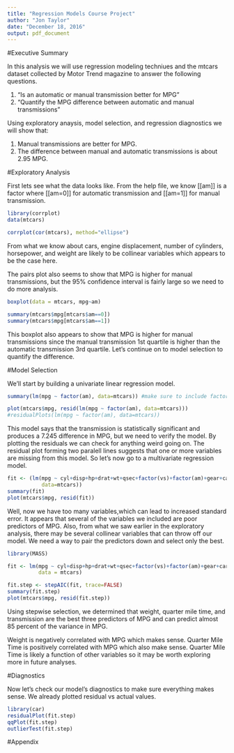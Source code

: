```yaml
---
title: "Regression Models Course Project"
author: "Jon Taylor"
date: "December 18, 2016"
output: pdf_document
---
```


#Executive Summary

In this analysis we will use regression modeling techniues and the mtcars dataset collected by Motor Trend magazine to answer the following questions.

1. “Is an automatic or manual transmission better for MPG”
2. "Quantify the MPG difference between automatic and manual transmissions"

Using exploratory anaysis, model selection, and regression diagnostics we will show that:

1. Manual transmissions are better for MPG.
2. The difference between manual and automatic transmissions is about 2.95 MPG.

#Exploratory Analysis

First lets see what the data looks like. From the help file, we know [[am]] is a factor where [[am=0]] for automatic transmission and [[am=1]] for manual transmission. 

```R
library(corrplot)
data(mtcars)

corrplot(cor(mtcars), method="ellipse")
```

From what we know about cars, engine displacement, number of cylinders, horsepower, and weight are likely to be collinear variables which appears to be the case here. 

The pairs plot also seems to show that MPG is higher for manual transmissions, but the 95% confidence interval is fairly large so we need to do more analysis.



```R
boxplot(data = mtcars, mpg~am)

summary(mtcars$mpg[mtcars$am==0])
summary(mtcars$mpg[mtcars$am==1])
```

This boxplot also appears to show that MPG is higher for manual transmissions since the manual transmission 1st quartile is higher than the automatic transmission 3rd quartile. Let's continue on to model selection to quantify the difference. 

#Model Selection

We'll start by building a univariate linear regression model.

```R
summary(lm(mpg ~ factor(am), data=mtcars)) #make sure to include factor()

plot(mtcars$mpg, resid(lm(mpg ~ factor(am), data=mtcars)))
#residualPlots(lm(mpg ~ factor(am), data=mtcars))
```

This model says that the transmission is statistically significant and produces a 7.245 difference in MPG, but we need to verify the model. By plotting the residuals we can check for anything weird going on. The residual plot forming two paralell lines suggests that one or more variables are missing from this model. So let's now go to a multivariate regression model.

```R
fit <- (lm(mpg ~ cyl+disp+hp+drat+wt+qsec+factor(vs)+factor(am)+gear+carb,
           data=mtcars))
summary(fit)
plot(mtcars$mpg, resid(fit))
```

Well, now we have too many variables,which can lead  to increased standard error. It appears that several of the variables we included are poor predictors of MPG. Also, from what we saw earlier in the exploratory analysis, there may be several collinear variables that can throw off our model. We need a way to pair the predictors down and select only the best. 

```R
library(MASS)

fit <- lm(mpg ~ cyl+disp+hp+drat+wt+qsec+factor(vs)+factor(am)+gear+carb, 
          data = mtcars)

fit.step <- stepAIC(fit, trace=FALSE)
summary(fit.step)
plot(mtcars$mpg, resid(fit.step))
```

Using stepwise selection, we determined that weight, quarter mile time, and transmission are the best three predictors of MPG and can predict almost 85 percent of the variance in MPG.

Weight is negatively correlated with MPG which makes sense. Quarter Mile Time is positively correlated with MPG which also make sense. Quarter Mile Time is likely a function of other variables so it may be worth exploring more in future analyses.

#Diagnostics

Now let's check our model's diagnostics to make sure everything makes sense. We already plotted residual vs actual values. 


```R
library(car)
residualPlot(fit.step)
qqPlot(fit.step)
outlierTest(fit.step)

```




#Appendix


